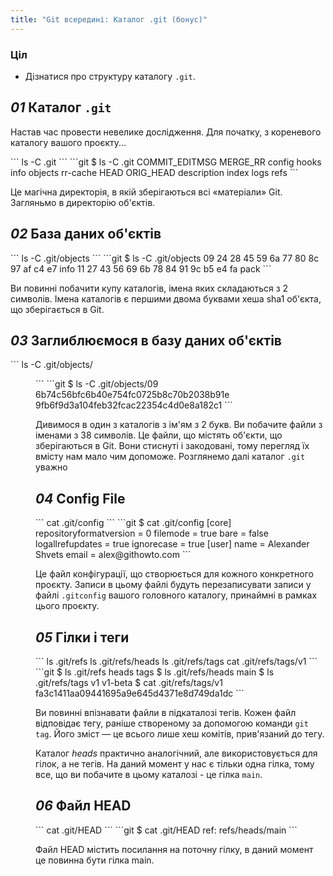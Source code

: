 ```yaml
---
title: "Git всередині: Каталог .git (бонус)"
---
```


### Ціл

- Дізнатися про структуру каталогу `.git`.

## _01_ Каталог `.git`

Настав час провести невелике дослідження. Для початку, з кореневого каталогу вашого проєкту...

<Run>
```
ls -C .git
```
</Run>

<Output>
```git
$ ls -C .git
COMMIT_EDITMSG	MERGE_RR	config		hooks		info		objects		rr-cache
HEAD		ORIG_HEAD	description	index		logs		refs
```
</Output>

Це магічна директорія, в якій зберігаються всі «матеріали» Git. Загляньмо в директорію об'єктів.

## _02_ База даних об'єктів

<Run>
```
ls -C .git/objects
```
</Run>

<Output>
```git
$ ls -C .git/objects
09	24	28	45	59	6a	77	80	8c	97	af	c4	e7	info
11	27	43	56	69	6b	78	84	91	9c	b5	e4	fa	pack
```
</Output>

Ви повинні побачити купу каталогів, імена яких складаються з 2 символів. Імена каталогів є першими двома буквами хеша sha1 об'єкта, що зберігається в Git.

## _03_ Заглиблюємося в базу даних об'єктів

<Run>
```
ls -C .git/objects/<dir>
```
</Run>

<Output>
```git
$ ls -C .git/objects/09
6b74c56bfc6b40e754fc0725b8c70b2038b91e	9fb6f9d3a104feb32fcac22354c4d0e8a182c1
```
</Output>

Дивимося в один з каталогів з ім'ям з 2 букв. Ви побачите файли з іменами з 38 символів. Це файли, що містять об'єкти, що зберігаються в Git. Вони стиснуті і закодовані, тому перегляд їх вмісту нам мало чим допоможе. Розглянемо далі каталог `.git` уважно

## _04_ Config File

<Run>
```
cat .git/config
```
</Run>

<Output>
```git
$ cat .git/config
[core]
	repositoryformatversion = 0
	filemode = true
	bare = false
	logallrefupdates = true
	ignorecase = true
[user]
	name = Alexander Shvets
	email = alex@githowto.com
```
</Output>

Це файл конфігурації, що створюється для кожного конкретного проєкту. Записи в цьому файлі будуть перезаписувати записи у файлі `.gitconfig` вашого головного каталогу, принаймні в рамках цього проєкту.

## _05_ Гілки і теги

<Run>
```
ls .git/refs
ls .git/refs/heads
ls .git/refs/tags
cat .git/refs/tags/v1
```
</Run>

<Output>
```git
$ ls .git/refs
heads
tags
$ ls .git/refs/heads
main
$ ls .git/refs/tags
v1
v1-beta
$ cat .git/refs/tags/v1
fa3c1411aa09441695a9e645d4371e8d749da1dc
```
</Output>

Ви повинні впізнавати файли в підкаталозі тегів. Кожен файл відповідає тегу, раніше створеному за допомогою команди `git tag`. Його зміст — це всього лише хеш комітів, прив'язаний до тегу.

Каталог _heads_ практично аналогічний, але використовується для гілок, а не тегів. На даний момент у нас є тільки одна гілка, тому все, що ви побачите в цьому каталозі - це гілка `main`.

## _06_ Файл HEAD

<Run>
```
cat .git/HEAD
```
</Run>

<Output>
```git
$ cat .git/HEAD
ref: refs/heads/main
```
</Output>

Файл HEAD містить посилання на поточну гілку, в даний момент це повинна бути гілка main.